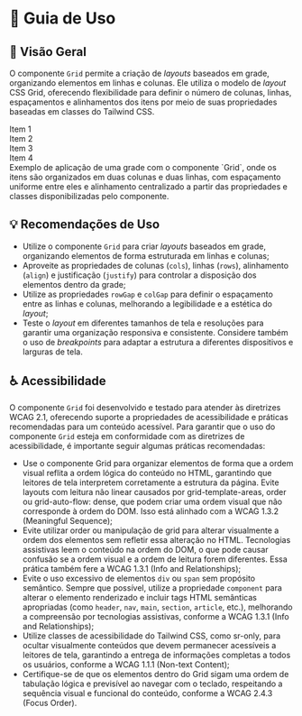 
<Meta title="Componentes/Grid/Guia de Uso" />

# 🧭  Guia de Uso

## 📘 Visão Geral

O componente `Grid` permite a criação de *layouts* baseados em grade, organizando elementos em linhas e colunas. Ele utiliza o modelo de *layout* CSS Grid, oferecendo flexibilidade para definir o número de colunas, linhas, espaçamentos e alinhamentos dos itens por meio de suas propriedades baseadas em classes do Tailwind CSS.

<Flex align="items-center" justify="justify-center" direction="flex-col">
  <Grid cols="grid-cols-2" rows="grid-rows-2" rowGap="gap-y-sm" colGap="gap-x-sm" justifyItems="justify-items-center" align="items-center" className="max-w-164 w-full">
    <div className="bg-primary p-lg rounded-lg w-full text-center">
      <Text className="!text-typography-inverted" weight="font-semibold">Item 1</Text>
    </div>
    <div className="bg-primary p-lg rounded-lg w-full text-center">
      <Text className="!text-typography-inverted" weight="font-semibold">Item 2</Text>
    </div>
    <div className="bg-primary p-lg rounded-lg w-full text-center">
      <Text className="!text-typography-inverted" weight="font-semibold">Item 3</Text>
    </div>
    <div className="bg-primary p-lg rounded-lg w-full text-center">
      <Text className="!text-typography-inverted" weight="font-semibold">Item 4</Text>
    </div>
  </Grid>
  <Text className="!mb-0">Exemplo de aplicação de uma grade com o componente `Grid`, onde os itens são organizados em duas colunas e duas linhas, com espaçamento uniforme entre eles e alinhamento centralizado a partir das propriedades e classes disponibilizadas pelo componente.</Text>
</Flex>

## 💡 Recomendações de Uso

- Utilize o componente `Grid` para criar *layouts* baseados em grade, organizando elementos de forma estruturada em linhas e colunas;
- Aproveite as propriedades de colunas (`cols`), linhas (`rows`), alinhamento (`align`) e justificação (`justify`) para controlar a disposição dos elementos dentro da grade;
- Utilize as propriedades `rowGap` e `colGap` para definir o espaçamento entre as linhas e colunas, melhorando a legibilidade e a estética do *layout*;	
- Teste o *layout* em diferentes tamanhos de tela e resoluções para garantir uma organização responsiva e consistente. Considere também o uso de *breakpoints* para adaptar a estrutura a diferentes dispositivos e larguras de tela.

## ♿ Acessibilidade

O componente `Grid` foi desenvolvido e testado para atender às diretrizes WCAG 2.1, oferecendo suporte a propriedades de acessibilidade e práticas recomendadas para um conteúdo acessível. Para garantir que o uso do componente `Grid` esteja em conformidade com as diretrizes de acessibilidade, é importante seguir algumas práticas recomendadas:

- Use o componente Grid para organizar elementos de forma que a ordem visual reflita a ordem lógica do conteúdo no HTML, garantindo que leitores de tela interpretem corretamente a estrutura da página. Evite layouts com leitura não linear causados por grid-template-areas, order ou grid-auto-flow: dense, que podem criar uma ordem visual que não corresponde à ordem do DOM. Isso está alinhado com a <Link className="sb-unstyled text-sm" href="https://www.w3.org/WAI/WCAG21/Understanding/meaningful-sequence.html" target="_blank">WCAG 1.3.2 (Meaningful Sequence)</Link>;
- Evite utilizar order ou manipulação de grid para alterar visualmente a ordem dos elementos sem refletir essa alteração no HTML. Tecnologias assistivas leem o conteúdo na ordem do DOM, o que pode causar confusão se a ordem visual e a ordem de leitura forem diferentes. Essa prática também fere a <Link className="sb-unstyled text-sm" href="https://www.w3.org/WAI/WCAG21/Understanding/info-and-relationships.html" target="_blank">WCAG 1.3.1 (Info and Relationships)</Link>;
- Evite o uso excessivo de elementos `div` ou `span` sem propósito semântico. Sempre que possível, utilize a propriedade `component` para alterar o elemento renderizado e incluir tags HTML semânticas apropriadas (como `header`, `nav`, `main`, `section`, `article`, etc.), melhorando a compreensão por tecnologias assistivas, conforme a <Link className="sb-unstyled text-sm" href="https://www.w3.org/WAI/WCAG21/Understanding/info-and-relationships.html" target="_blank">WCAG 1.3.1 (Info and Relationships)</Link>;
- Utilize classes de acessibilidade do Tailwind CSS, como sr-only, para ocultar visualmente conteúdos que devem permanecer acessíveis a leitores de tela, garantindo a entrega de informações completas a todos os usuários, conforme a <Link className="sb-unstyled text-sm" href="https://www.w3.org/WAI/WCAG21/Understanding/non-text-content.html" target="_blank">WCAG 1.1.1 (Non-text Content)</Link>;
- Certifique-se de que os elementos dentro do Grid sigam uma ordem de tabulação lógica e previsível ao navegar com o teclado, respeitando a sequência visual e funcional do conteúdo, conforme a <Link className="sb-unstyled text-sm" href="https://www.w3.org/WAI/WCAG21/Understanding/focus-order.html" target="_blank">WCAG 2.4.3 (Focus Order)</Link>.